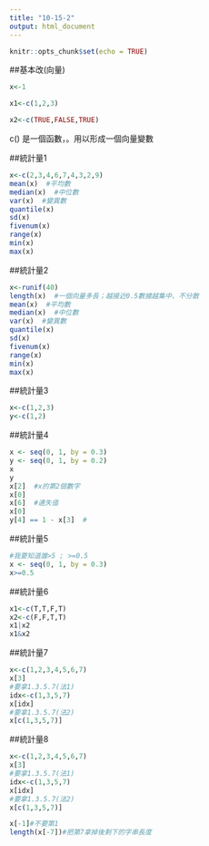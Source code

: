 ```yaml
---
title: "10-15-2"
output: html_document
---
```


```r
knitr::opts_chunk$set(echo = TRUE)
```

##基本改(向量)
```r
x<-1
```
```r
x1<-c(1,2,3)
```
```r
x2<-c(TRUE,FALSE,TRUE)
```
c() 是一個函數，。用以形成一個向量變數

##統計量1
```r
x<-c(2,3,4,6,7,4,3,2,9)
mean(x)  #平均數
median(x)  #中位數
var(x)  #變異數
quantile(x)  
sd(x)
fivenum(x)
range(x)
min(x)
max(x)
```
##統計量2
```r
x<-runif(40)
length(x)  #一個向量多長；越接近0.5數據越集中、不分散
mean(x)  #平均數
median(x)  #中位數
var(x)  #變異數
quantile(x)  
sd(x)
fivenum(x)
range(x)
min(x)
max(x)
```
##統計量3
```r
x<-c(1,2,3)
y<-c(1,2)
```
##統計量4
```r
x <- seq(0, 1, by = 0.3)
y <- seq(0, 1, by = 0.2)
x
y
x[2]  #x的第2個數字
x[0]
x[6]  #遺失值
x[0]
y[4] == 1 - x[3]  #
```
##統計量5
```r
#我要知道誰>5 ; >=0.5
x <- seq(0, 1, by = 0.3)
x>=0.5
```
##統計量6
```r
x1<-c(T,T,F,T)
x2<-c(F,F,T,T)
x1|x2
x1&x2
```
##統計量7
```r
x<-c(1,2,3,4,5,6,7)
x[3]
#要拿1.3.5.7(法1)
idx<-c(1,3,5,7)
x[idx]
#要拿1.3.5.7(法2)
x[c(1,3,5,7)]
```
##統計量8
```r
x<-c(1,2,3,4,5,6,7)
x[3]
#要拿1.3.5.7(法1)
idx<-c(1,3,5,7)
x[idx]
#要拿1.3.5.7(法2)
x[c(1,3,5,7)]

x[-1]#不要第1
length(x[-7])#把第7拿掉後剩下的字串長度
```